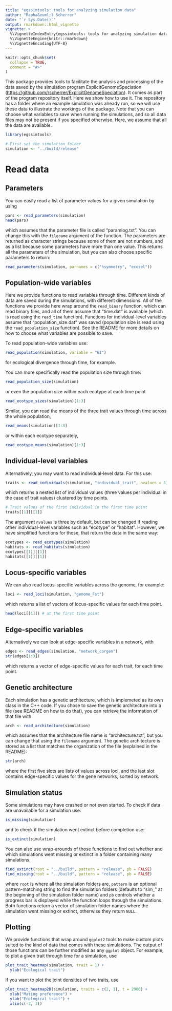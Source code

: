 ```yaml
---
title: "egssimtools: tools for analyzing simulation data"
author: "Rapha&euml;l Scherrer"
date: "`r Sys.Date()`"
output: rmarkdown::html_vignette
vignette: >
  %\VignetteIndexEntry{egssimtools: tools for analyzing simulation data}
  %\VignetteEngine{knitr::rmarkdown}
  %\VignetteEncoding{UTF-8}
---
```


```r
knitr::opts_chunk$set(
  collapse = TRUE,
  comment = "#>"
)
```

This package provides tools to facilitate the analysis and processing of the data saved by the simulation program ExplicitGenomeSpeciation ([https://github.com/rscherrer/ExplicitGenomeSpeciation](https://github.com/rscherrer/ExplicitGenomeSpeciation)). It comes as part of the program repository itself. Here we show how to use it. The repository has a folder where an example simulation was already run, so we will use these data to illustrate the workings of the package. Note that you can choose what variables to save when running the simulations, and so all data files may not be present if you specified otherwise. Here, we assume that all the data are available.

```r
library(egssimtools)

# First set the simulation folder
simulation <- "../build/release"
```

# Read data

## Parameters

You can easily read a list of parameter values for a given simulation by using

```r
pars <- read_parameters(simulation)
head(pars)
```

which assumes that the parameter file is called "paramlog.txt". You can change this with the `filename` argument of the function. The parameters are returned as character strings because some of them are not numbers, and as a list because some parameters have more than one value. This returns all the parameters of the simulation, but you can also choose specific parameters to return:

```r
read_parameters(simulation, parnames = c("hsymmetry", "ecosel"))
```

## Population-wide variables

Here we provide functions to read variables through time. Different kinds of data are saved during the simulations, with different dimensions. All of the functions we provide here wrap around the `read_binary` function, which can read binary files, and all of them assume that "time.dat" is available (which is read using the `read_time` function). Functions for individual-level variables assume that "population_size.dat" was saved (population size is read using the `read_population_size` function). See the README for more details on how to choose what variables are possible to save.

To read population-wide variables use:

```r
read_population(simulation, variable = "EI")
```

for ecological divergence through time, for example.

You can more specifically read the population size through time:

```r
read_population_size(simulation)
```

or even the population size within each ecotype at each time point

```r
read_ecotype_sizes(simulation)[1:3]
```

Similar, you can read the means of the three trait values through time across the whole population,

```r
read_means(simulation)[1:3]
```

or within each ecotype separately,

```r
read_ecotype_means(simulation)[1:3]
```

## Individual-level variables

Alternatively, you may want to read individual-level data. For this use:

```r
traits <- read_individuals(simulation, "individual_trait", nvalues = 3)
```

which returns a nested list of individual values (three values per individual in the case of trait values) clustered by time points.

```r
# Trait values of the first individual in the first time point
traits[[1]][[1]]
```

The argument `nvalues` is three by default, but can be changed if reading other individual-level variables such as "ecotype" or "habitat". However, we have simplified functions for those, that return the data in the same way:

```r
ecotypes <- read_ecotypes(simulation)
habitats <- read_habitats(simulation)
ecotypes[[1]][[1]]
habitats[[1]][[1]]
```

## Locus-specific variables

We can also read locus-specific variables across the genome, for example:

```r
loci <- read_loci(simulation, "genome_Fst")
```

which returns a list of vectors of locus-specific values for each time point.

```r
head(loci[[1]]) # at the first time point
```

## Edge-specific variables

Alternatively we can look at edge-specific variables in a network, with

```r
edges <- read_edges(simulation, "network_corgen")
str(edges[1:3])
```

which returns a vector of edge-specific values for each trait, for each time point.

## Genetic architecture

Each simulation has a genetic architecture, which is implemeted as its own class in the C++ code. If you chose to save the genetic architecture into a file (see README on how to do that), you can retrieve the information of that file with

```r
arch <- read_architecture(simulation)
```

which assumes that the architecture file name is "architecture.txt", but you can change that using the `filename` argument. The genetic architecture is stored as a list that matches the organization of the file (explained in the README):

```r
str(arch)
```

where the first five slots are lists of values across loci, and the last slot contains edge-specific values for the gene networks, sorted by network.

## Simulation status

Some simulations may have crashed or not even started. To check if data are unavailable for a simulation use:

```r
is_missing(simulation)
```

and to check if the simulation went extinct before completion use:

```r
is_extinct(simulation)
```

You can also use wrap-arounds of those functions to find out whether and which simulations went missing or extinct in a folder containing many simulations.

```r
find_extinct(root = "../build", pattern = "release", pb = FALSE)
find_missing(root = "../build", pattern = "release", pb = FALSE)
```

where `root` is where all the simulation folders are, `pattern` is an optional pattern-matching string to find the simulation folders (defaults to "sim_" at the beginning of the simulation folder name) and `pb` controls whether a progress bar is displayed while the function loops through the simulations. Both functions return a vector of simulation folder names where the simulation went missing or extinct, otherwise they return `NULL`.

## Plotting

We provide functions that wrap around `ggplot2` tools to make custom plots suited to the kind of data that comes with these simulations. The output of those functions can be further modified as any `ggplot` object. For example, to plot a given trait through time for a simulation, use

```r
plot_trait_heatmap(simulation, trait = 1) +
  ylab("Ecological trait")
```

If you want to plot the joint densities of two traits, use

```r
plot_trait_heatmap2D(simulation, traits = c(2, 1), t = 2900) +
  xlab("Mating preference") +
  ylab("Ecological trait") +
  xlim(c(-3, 3))
```
